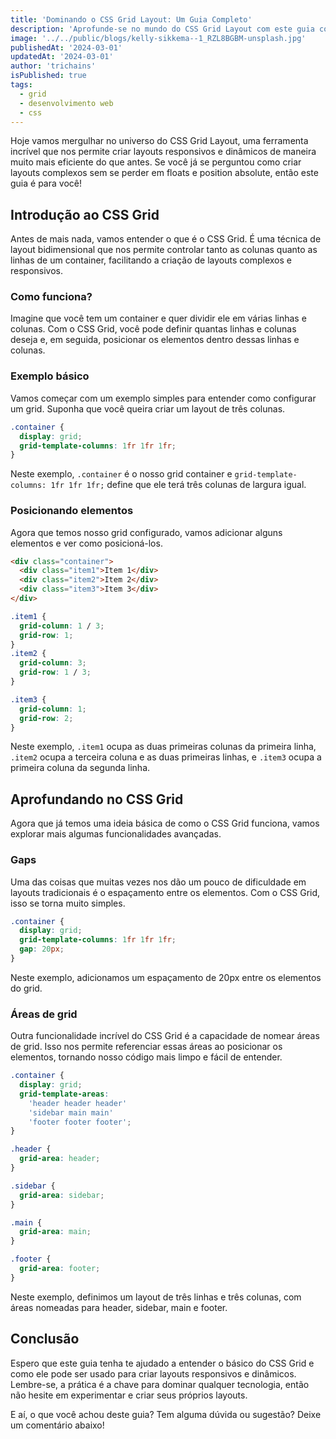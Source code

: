 ```yaml
---
title: 'Dominando o CSS Grid Layout: Um Guia Completo'
description: 'Aprofunde-se no mundo do CSS Grid Layout com este guia completo. Aprenda a criar layouts responsivos e dinâmicos usando o CSS Grid e explore vários exemplos e melhores práticas para construir interfaces web modernas.'
image: '../../public/blogs/kelly-sikkema--1_RZL8BGBM-unsplash.jpg'
publishedAt: '2024-03-01'
updatedAt: '2024-03-01'
author: 'trichains'
isPublished: true
tags:
  - grid
  - desenvolvimento web
  - css
---
```


Hoje vamos mergulhar no universo do CSS Grid Layout, uma ferramenta incrível que nos permite criar layouts responsivos e dinâmicos de maneira muito mais eficiente do que antes. Se você já se perguntou como criar layouts complexos sem se perder em floats e position absolute, então este guia é para você!

## Introdução ao CSS Grid

Antes de mais nada, vamos entender o que é o CSS Grid. É uma técnica de layout bidimensional que nos permite controlar tanto as colunas quanto as linhas de um container, facilitando a criação de layouts complexos e responsivos.

### Como funciona?

Imagine que você tem um container e quer dividir ele em várias linhas e colunas. Com o CSS Grid, você pode definir quantas linhas e colunas deseja e, em seguida, posicionar os elementos dentro dessas linhas e colunas.

### Exemplo básico

Vamos começar com um exemplo simples para entender como configurar um grid. Suponha que você queira criar um layout de três colunas.

```css
.container {
  display: grid;
  grid-template-columns: 1fr 1fr 1fr;
}
```

Neste exemplo, `.container` é o nosso grid container e `grid-template-columns: 1fr 1fr 1fr;` define que ele terá três colunas de largura igual.

### Posicionando elementos

Agora que temos nosso grid configurado, vamos adicionar alguns elementos e ver como posicioná-los.

```html
<div class="container">
  <div class="item1">Item 1</div>
  <div class="item2">Item 2</div>
  <div class="item3">Item 3</div>
</div>
```

```css
.item1 {
  grid-column: 1 / 3;
  grid-row: 1;
}
.item2 {
  grid-column: 3;
  grid-row: 1 / 3;
}

.item3 {
  grid-column: 1;
  grid-row: 2;
}
```

Neste exemplo, `.item1` ocupa as duas primeiras colunas da primeira linha, `.item2` ocupa a terceira coluna e as duas primeiras linhas, e `.item3` ocupa a primeira coluna da segunda linha.

## Aprofundando no CSS Grid

Agora que já temos uma ideia básica de como o CSS Grid funciona, vamos explorar mais algumas funcionalidades avançadas.

### Gaps

Uma das coisas que muitas vezes nos dão um pouco de dificuldade em layouts tradicionais é o espaçamento entre os elementos. Com o CSS Grid, isso se torna muito simples.

```css
.container {
  display: grid;
  grid-template-columns: 1fr 1fr 1fr;
  gap: 20px;
}
```

Neste exemplo, adicionamos um espaçamento de 20px entre os elementos do grid.

### Áreas de grid

Outra funcionalidade incrível do CSS Grid é a capacidade de nomear áreas de grid. Isso nos permite referenciar essas áreas ao posicionar os elementos, tornando nosso código mais limpo e fácil de entender.

```css
.container {
  display: grid;
  grid-template-areas:
    'header header header'
    'sidebar main main'
    'footer footer footer';
}

.header {
  grid-area: header;
}

.sidebar {
  grid-area: sidebar;
}

.main {
  grid-area: main;
}

.footer {
  grid-area: footer;
}
```

Neste exemplo, definimos um layout de três linhas e três colunas, com áreas nomeadas para header, sidebar, main e footer.

## Conclusão

Espero que este guia tenha te ajudado a entender o básico do CSS Grid e como ele pode ser usado para criar layouts responsivos e dinâmicos. Lembre-se, a prática é a chave para dominar qualquer tecnologia, então não hesite em experimentar e criar seus próprios layouts.

E aí, o que você achou deste guia? Tem alguma dúvida ou sugestão? Deixe um comentário abaixo!
